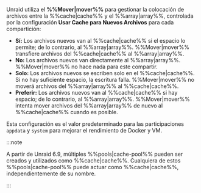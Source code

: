 Unraid utiliza el **%%Mover|mover%%** para gestionar la colocación de archivos entre la %%cache|cache%% y el %%array|array%%, controlada por la configuración **Usar Cache para Nuevos Archivos** para cada compartición:

- **Sí:** Los archivos nuevos van al %%cache|cache%% si el espacio lo permite; de lo contrario, al %%array|array%%. %%Mover|mover%% transfiere archivos del %%cache|cache%% al %%array|array%%.
- **No:** Los archivos nuevos van directamente al %%array|array%%. %%Mover|mover%% no hace nada para este compartir.
- **Solo:** Los archivos nuevos se escriben solo en el %%cache|cache%%. Si no hay suficiente espacio, la escritura falla. %%Mover|mover%% no moverá archivos del %%array|array%% al %%cache|cache%%.
- **Preferir:** Los archivos nuevos van al %%cache|cache%% si hay espacio; de lo contrario, al %%array|array%%. %%Mover|mover%% intenta mover archivos del %%array|array%% de nuevo al %%cache|cache%% cuando es posible.

Esta configuración es el valor predeterminado para las participaciones `appdata` y `system` para mejorar el rendimiento de Docker y VM.

:::note

A partir de Unraid 6.9, múltiples %%pools|cache-pool%% pueden ser creados y utilizados como %%cache|cache%%. Cualquiera de estos %%pools|cache-pool%% puede actuar como %%cache|cache%%, independientemente de su nombre.

:::

